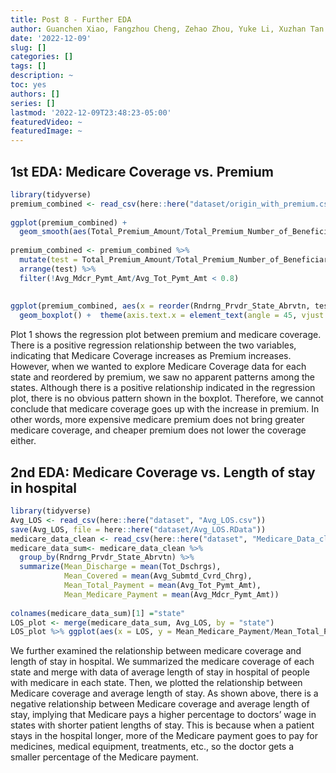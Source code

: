 ```yaml
---
title: Post 8 - Further EDA
author: Guanchen Xiao, Fangzhou Cheng, Zehao Zhou, Yuke Li, Xuzhan Tan
date: '2022-12-09'
slug: []
categories: []
tags: []
description: ~
toc: yes
authors: []
series: []
lastmod: '2022-12-09T23:48:23-05:00'
featuredVideo: ~
featuredImage: ~
---
```

## 1st EDA: Medicare Coverage vs. Premium
 
```r
library(tidyverse)
premium_combined <- read_csv(here::here("dataset/origin_with_premium.csv"))
 
ggplot(premium_combined) +
  geom_smooth(aes(Total_Premium_Amount/Total_Premium_Number_of_Beneficiaries, Avg_Mdcr_Pymt_Amt/Avg_Tot_Pymt_Amt), method = "lm") + labs(x = "Premium", y  = "Medicare Coverage") + geom_point(aes(Total_Premium_Amount/Total_Premium_Number_of_Beneficiaries, Avg_Mdcr_Pymt_Amt/Avg_Tot_Pymt_Amt))
 
premium_combined <- premium_combined %>%
  mutate(test = Total_Premium_Amount/Total_Premium_Number_of_Beneficiaries) %>%
  arrange(test) %>%
  filter(!Avg_Mdcr_Pymt_Amt/Avg_Tot_Pymt_Amt < 0.8)
  
 
ggplot(premium_combined, aes(x = reorder(Rndrng_Prvdr_State_Abrvtn, test, na.rm=TRUE), y = Avg_Mdcr_Pymt_Amt/Avg_Tot_Pymt_Amt)) +
  geom_boxplot() +  theme(axis.text.x = element_text(angle = 45, vjust = 1, hjust=1)) + labs(x = "State", y  = "Medicare Coverage")
```
 
Plot 1 shows the regression plot between premium and medicare coverage. There is a positive regression relationship between the two variables, indicating that Medicare Coverage increases as Premium increases. However, when we wanted to explore Medicare Coverage data for each state and reordered by premium, we saw no apparent patterns among the states.   Although there is a positive relationship indicated in the regression plot, there is no obvious pattern shown in the boxplot. Therefore, we cannot conclude that medicare coverage goes up with the increase in premium. In other words, more expensive medicare premium does not bring greater medicare coverage, and cheaper premium does not lower the coverage either.

## 2nd EDA: Medicare Coverage vs. Length of stay in hospital
```r
library(tidyverse)
Avg_LOS <- read_csv(here::here("dataset", "Avg_LOS.csv"))
save(Avg_LOS, file = here::here("dataset/Avg_LOS.RData"))
medicare_data_clean <- read_csv(here::here("dataset", "Medicare_Data_clean.csv"))
medicare_data_sum<- medicare_data_clean %>%
  group_by(Rndrng_Prvdr_State_Abrvtn) %>%
  summarize(Mean_Discharge = mean(Tot_Dschrgs), 
            Mean_Covered = mean(Avg_Submtd_Cvrd_Chrg), 
            Mean_Total_Payment = mean(Avg_Tot_Pymt_Amt), 
            Mean_Medicare_Payment = mean(Avg_Mdcr_Pymt_Amt))
 
colnames(medicare_data_sum)[1] ="state"
LOS_plot <- merge(medicare_data_sum, Avg_LOS, by = "state")
LOS_plot %>% ggplot(aes(x = LOS, y = Mean_Medicare_Payment/Mean_Total_Payment)) + geom_point() + geom_smooth(method = lm) + labs(x = "Length of Stay (days)", y = "Medicare Coverage (%)")
```

We further examined the relationship between medicare coverage and length of stay in hospital. We summarized the medicare coverage of each state and merge with data of average length of stay in hospital of people with medicare in each state. Then, we plotted the relationship between Medicare coverage and average length of stay. As shown above, there is a negative relationship between Medicare coverage and average length of stay, implying that Medicare pays a higher percentage to doctors' wage in states with shorter patient lengths of stay. This is because when a patient stays in the hospital longer, more of the Medicare payment goes to pay for medicines, medical equipment, treatments, etc., so the doctor gets a smaller percentage of the Medicare payment.


